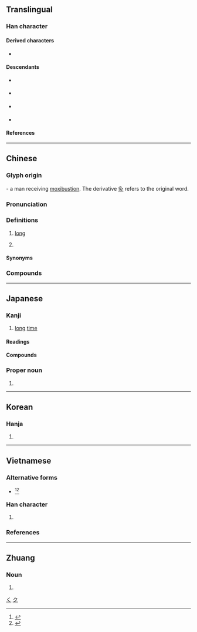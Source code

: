 {{also|乆}}
{{character info}}
<!-- may be replaced by zh-forms -->
==Translingual==
{{stroke order|strokes=3}}
{{stroke order|type=animate}}

===Han character===
{{Han char|rn=4|rad=丿|as=02|sn=3|four=27800|canj=NO,XNO|ids=⿸𠂊㇏}}

====Derived characters====
* {{l|mul|[[𠮻]], [[𡉌]], [[𠖮]], [[奺]], [[汣]], [[杦]], [[玖]], [[畂]], [[镹]], [[畝]], [[㝌]], [[㡱]], [[疚]], [[羑]], [[灸]], [[粂]], [[匛]]}}

====Descendants====
* {{l|ja|く}} {{q|[[hiragana|Hiragana]] character derived from [[man'yōgana]]}}
* {{l|ja|ク}} {{q|[[katakana|Katakana]] character derived from [[man'yōgana]]}}
* {{l|ja|𛀫}} {{q|[[hentaigana|Hentaigana]]}}
* {{l|ja|𛀬}} {{q|[[hentaigana|Hentaigana]]}}

====References====
{{Han ref|kx=0081.190|dkj=00118|dj=0165.060|hdz=10033.030|uh=4E45}}

[[Category:Han characters from which hiragana were derived|く]]
[[Category:Han characters from which katakana were derived|ク]]

----

==Chinese==
{{zh-forms|alt=乆}}

===Glyph origin===
{{Han etym}}
{{liushu|p}} - a man receiving [[moxibustion]]. The derivative [[灸]] refers to the original word.

===Pronunciation===
{{zh-pron
|m=jiǔ
|m-s=jiu3
|dg=
|c=gau2
|c-t=giu2
|g=jiu3
|h=pfs=kiú;gd=giu3
|j=jiou2
|mb=giǔ
|md=gū/giēu
|md_note=gū - vernacular; giēu - literary
|mn=kú/kiú
|mn_note=kú - vernacular; kiú - literary
|mn-t=gu2
|w=2jieu
|x=jiou3
|mc=y
|oc=y
|ma=y
|cat=a,pn
}}

===Definitions===
{{zh-hanzi}}

# {{lb|zh|of time}} [[long]]
#: {{zh-x|你 待{dāi} 了 多久？|How '''long''' did you stay?}}
#: {{zh-x|我們 走路 走 了 很 久。|We walked for a '''long time'''.}}
# {{surname|zh}}

====Synonyms====
{{zh-dial}}

===Compounds===
{{zh-der|久坐|久停久住|久病成醫|久別重逢|久聞大名|久久|久候|久慣老成|久待|久客|年久失修|久錮|久旱不雨|久有存心|多久|年深月久|久慣牢成|久戀|久留|悠久|久要|久矣|久立|久違顏範|久別相逢|久長|恆久|久夢初醒|保久乳|久居|久別|一勞久逸|年深日久|常久|久假不歸|久闊|久仰|久之|壙久|久違|久仰山斗|天長地久|恆久不渝|天長日久|久仰大名|地久天長|不多久|久視|久安長治|久遠|好久|久而久之|久音|不久|積久弊生|歷久不衰|日久玩生|持久之計|永久齒|曠久|日久年深|永久磁鐵|曠日持久|積久|日久生情|曠日引久|持久戰|日長歲久|持久|牢成久慣|永久|日久天長|日久彌新|歷日曠久|歷久|日久歲深|日久月深|曠日長久|曠日經久|曠日彌久|歷久彌新|耐久|經久|經久不息|長久之計|雨久花|耐久財|許久|良久|頃久|耐久朋|耐久品|迂久|長治久安|終久|長久|訂久要|長生久視|久合垸|偌久:gōa-kú|久等|久見:kiú-kian}}

{{zh-cat|Beginning}}

----

==Japanese==

===Kanji===
{{ja-kanji|grade=5|rs=丿02}}

# [[long]] [[time]]

====Readings====
{{ja-readings
|goon=く
|kanon=きゅう<きう
|kun=ひさ-し.い
|nanori=きゅ, わ, なが, ひさ, ひさし}}

====Compounds====
{{der3|ja
|{{ja-r|久%遠|く%おん}}
|{{ja-r|久%慈%目|く%じ%め}}
|{{ja-r|久%遠|きゅう%えん}}
|{{ja-r|久%懐|きゅう%かい}}
|{{ja-r|久%闊|きゅう%かつ}}, {{ja-r|久%濶|きゅう%かつ}}
|{{ja-r|久%方|ひさ%かた}}
}}

===Proper noun===
{{ja-pos|ひさし|proper}}

# {{given name|ja|male|sort=ひさし}}

----

==Korean==

===Hanja===
{{ko-hanja|오래다|오랠|구}}

# {{hanja form of|구|to be long}}

----

==Vietnamese==

===Alternative forms===
* {{vi-l|乆|cửu}}<ref name=bonet>{{vi-ref|Bonet (1899).}}</ref><ref name=taberd>{{vi-ref|Taberd & Pigneau de Béhaine (1838).}}</ref>

===Han character===
{{vi-readings|rs=丿02
|hanviet=cửu-gdhn
|phienthiet=舉有 cử hữu
|nom=cửu-genibrel
}}

# {{han tu form of|cửu|for a long time}}

===References===
<references/>

----

==Zhuang==

===Noun===
{{za-head|noun}}

# {{za-sawndip form of|gyaeuj||head; headhair}}